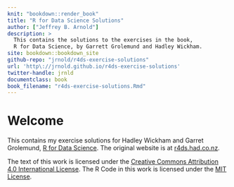 ```yaml
---
knit: "bookdown::render_book"
title: "R for Data Science Solutions"
author: ["Jeffrey B. Arnold"]
description: >
  This contains the solutions to the exercises in the book,
  R for Data Science, by Garrett Grolemund and Hadley Wickham.
site: bookdown::bookdown_site
github-repo: "jrnold/r4ds-exercise-solutions"
url: 'http\://jrnold.github.io/r4ds-exercise-solutions'
twitter-handle: jrnld
documentclass: book
book_filename: "r4ds-exercise-solutions.Rmd"
---
```


# Welcome {-}

This contains my exercise solutions for Hadley Wickham and Garret Grolemund, [R for Data Science](http://amzn.to/2aHLAQ1). The original website is at [r4ds.had.co.nz](http://r4ds.had.co.nz/).

The text of this work is licensed under the [Creative Commons Attribution 4.0 International License](http://creativecommons.org/licenses/by/4.0/).
The R Code in this work is licensed under the [MIT License](https://opensource.org/licenses/MIT).
